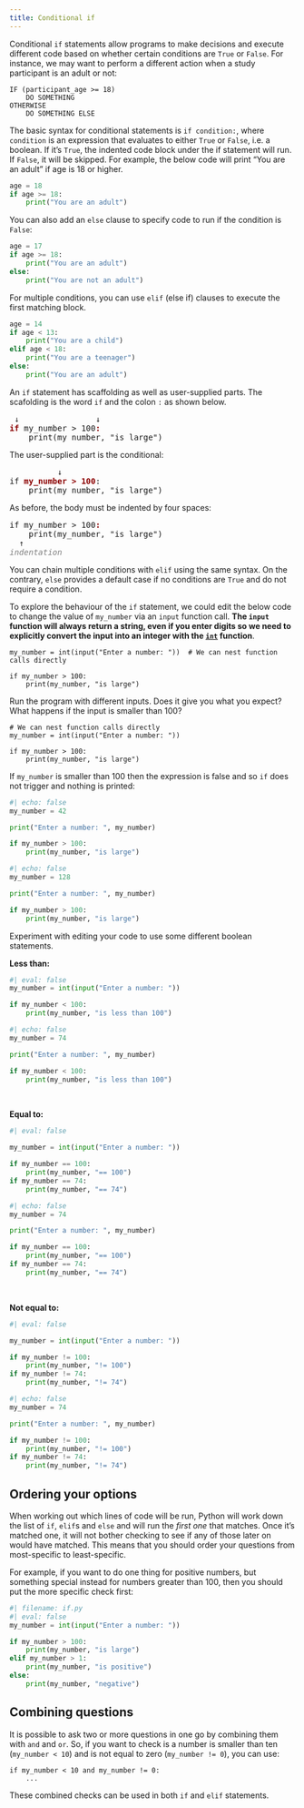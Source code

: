 ```yaml
---
title: Conditional if
---
```


Conditional `if` statements allow programs to make decisions and execute different code based on whether certain conditions are `True` or `False`. For instance, we may want to perform a different action when a study participant is an adult or not:

```
IF (participant_age >= 18)
    DO SOMETHING
OTHERWISE
    DO SOMETHING ELSE
```

The basic syntax for conditional statements is `if condition:`, where `condition` is an expression that evaluates to either `True` or `False`, i.e. a boolean. If it's `True`, the indented code block under the if statement will run. If `False`, it will be skipped. For example, the below code will print "You are an adult" if age is 18 or higher.

```python
age = 18
if age >= 18:
    print("You are an adult")
```

You can also add an `else` clause to specify code to run if the condition is `False`:

```python
age = 17
if age >= 18:
    print("You are an adult")
else:
    print("You are not an adult")
```

For multiple conditions, you can use `elif` (else if) clauses to execute the first matching block.

```python
age = 14
if age < 13:
    print("You are a child") 
elif age < 18:
    print("You are a teenager")
else:
    print("You are an adult")
```

::: {#keypoints .callout-tip icon=false title='`if` statement syntax'}

An `if` statement has scaffolding as well as user-supplied parts. The scafolding is the word `if` and the colon `:` as shown below.
<pre>
 ↓                ↓
<b style="color:darkred">if</b> my_number > 100<b style="color:darkred">:</b>
    print(my_number, "is large")
</pre>

The user-supplied part is the conditional:
<pre>
          ↓
if <b style="color:darkred">my_number > 100</b>:
    print(my_number, "is large")
</pre>

As before, the body must be indented by four spaces:
<pre>
if my_number > 100<b style="color:darkred">:</b>
    print(my_number, "is large")
  ↑
<i style="color:gray">indentation</i>
</pre>

You can chain multiple conditions with `elif` using the same syntax. On the contrary, `else` provides a default case if no conditions are `True` and do not require a condition.
:::

::: {#exercise1 .callout-note title="Exercise" icon=false} 

To explore the behaviour of the `if` statement, we could edit the below code to change the value of `my_number` via an `input` function call. **The `input` function will always return a string, even if you enter digits so we need to explicitly convert the input into an integer with the [`int`](https://docs.python.org/3/library/functions.html#int) function**.

```.python
my_number = int(input("Enter a number: "))  # We can nest function calls directly

if my_number > 100:
    print(my_number, "is large")
```

Run the program with different inputs. Does it give you what you expect? What happens if the input is smaller than 100?
:::

::: {#answer1 .callout-caution icon=false title='Answer' collapse="true"}
```.python
# We can nest function calls directly
my_number = int(input("Enter a number: "))  

if my_number > 100:
    print(my_number, "is large")
```

If `my_number` is smaller than 100 then the expression is false and so `if` does not trigger and nothing is printed:

```python
#| echo: false
my_number = 42

print("Enter a number: ", my_number)

if my_number > 100:
    print(my_number, "is large")
```

```python
#| echo: false
my_number = 128

print("Enter a number: ", my_number)

if my_number > 100:
    print(my_number, "is large")
```
:::

::: {#exercise2 .callout-note title="Exercise 2" icon=false} 
Experiment with editing your code to use some different boolean statements.
:::

::: {#answer2 .callout-caution icon=false title='Answer' collapse="true"}
**Less than:**

```python
#| eval: false
my_number = int(input("Enter a number: ")) 

if my_number < 100:
    print(my_number, "is less than 100")
```

```python
#| echo: false
my_number = 74 

print("Enter a number: ", my_number)

if my_number < 100:
    print(my_number, "is less than 100")
```

<br>

**Equal to:**

```python
#| eval: false

my_number = int(input("Enter a number: "))  

if my_number == 100:
    print(my_number, "== 100")
if my_number == 74:
    print(my_number, "== 74")
```

```python
#| echo: false
my_number = 74 

print("Enter a number: ", my_number)

if my_number == 100:
    print(my_number, "== 100")
if my_number == 74:
    print(my_number, "== 74")
```

<br>

**Not equal to:**

```python
#| eval: false

my_number = int(input("Enter a number: ")) 

if my_number != 100:
    print(my_number, "!= 100")
if my_number != 74:
    print(my_number, "!= 74")
```

```python
#| echo: false
my_number = 74

print("Enter a number: ", my_number)

if my_number != 100:
    print(my_number, "!= 100")
if my_number != 74:
    print(my_number, "!= 74")
```
:::

## Ordering your options

When working out which lines of code will be run, Python will work down the list of `if`, `elif`s and `else` and will run the *first one* that matches. Once it's matched one, it will not bother checking to see if any of those later on would have matched. This means that you should order your questions from most-specific to least-specific.

For example, if you want to do one thing for positive numbers, but something special instead for numbers greater than 100, then you should put the more specific check first:

```python
#| filename: if.py
#| eval: false
my_number = int(input("Enter a number: "))

if my_number > 100:
    print(my_number, "is large")
elif my_number > 1:
    print(my_number, "is positive")
else:
    print(my_number, "negative")
```

## Combining questions

It is possible to ask two or more questions in one go by combining them with `and` and `or`. So, if you want to check is a number is smaller than ten (`my_number < 10`) and is not equal to zero (`my_number != 0`), you can use:

```.python
if my_number < 10 and my_number != 0:
    ...
```

These combined checks can be used in both `if` and `elif` statements.
